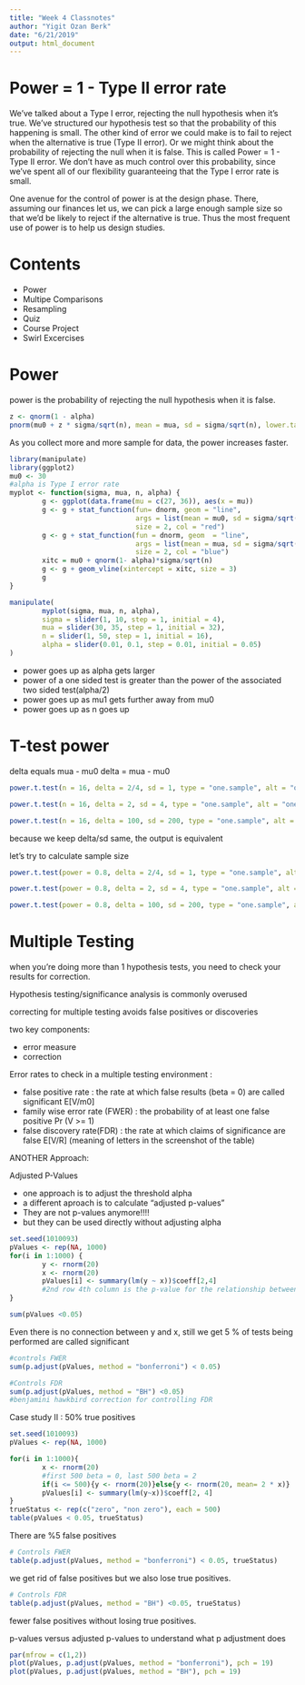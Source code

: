 ```yaml
---
title: "Week 4 Classnotes"
author: "Yigit Ozan Berk"
date: "6/21/2019"
output: html_document
---
```


# Power = 1 - Type II error rate

We've talked about a Type I error, rejecting the null hypothesis when it's true. We've structured our hypothesis test so that the probability of this happening is small. The other kind of error we could make is to fail to reject when the alternative is true (Type II error). Or we might think about the probability of rejecting the null when it is false. This is called Power = 1 - Type II error. We don't have as much control over this probability, since we've spent all of our flexibility guaranteeing that the Type I error rate is small.

One avenue for the control of power is at the design phase. There, assuming our finances let us, we can pick a large enough sample size so that we'd be likely to reject if the alternative is true. Thus the most frequent use of power is to help us design studies.


# Contents

- Power
- Multipe Comparisons
- Resampling
- Quiz
- Course Project
- Swirl Excercises

# Power

power is the probability of rejecting the null hypothesis when it is false.

```r
z <- qnorm(1 - alpha)
pnorm(mu0 + z * sigma/sqrt(n), mean = mua, sd = sigma/sqrt(n), lower.tail = FALSE)
```


As you collect more and more sample for data, the power increases faster.

```r
library(manipulate)
library(ggplot2)
mu0 <- 30
#alpha is Type I error rate
myplot <- function(sigma, mua, n, alpha) {
        g <- ggplot(data.frame(mu = c(27, 36)), aes(x = mu))
        g <- g + stat_function(fun= dnorm, geom = "line",
                               args = list(mean = mu0, sd = sigma/sqrt(n)),
                               size = 2, col = "red")
        g <- g + stat_function(fun = dnorm, geom  = "line",
                               args = list(mean = mua, sd = sigma/sqrt(n)),
                               size = 2, col = "blue")
        xitc = mu0 + qnorm(1- alpha)*sigma/sqrt(n)
        g <- g + geom_vline(xintercept = xitc, size = 3)
        g
}

manipulate(
        myplot(sigma, mua, n, alpha),
        sigma = slider(1, 10, step = 1, initial = 4),
        mua = slider(30, 35, step = 1, initial = 32),
        n = slider(1, 50, step = 1, initial = 16),
        alpha = slider(0.01, 0.1, step = 0.01, initial = 0.05)
)

```

- power goes up as alpha gets larger
- power of a one sided test is greater than the power of the associated two sided test(alpha/2)
- power goes up as mu1 gets further away from mu0
- power goes up as n goes up

# T-test power

delta equals mua - mu0
delta = mua - mu0

```r
power.t.test(n = 16, delta = 2/4, sd = 1, type = "one.sample", alt = "one.sided")$power

```

```r
power.t.test(n = 16, delta = 2, sd = 4, type = "one.sample", alt = "one.sided")$power
```

```r
power.t.test(n = 16, delta = 100, sd = 200, type = "one.sample", alt = "one.sided")$power
```

because we keep delta/sd same, the output is equivalent

let's try to calculate sample size

```r
power.t.test(power = 0.8, delta = 2/4, sd = 1, type = "one.sample", alt = "one.sided")$n
```

```r
power.t.test(power = 0.8, delta = 2, sd = 4, type = "one.sample", alt = "one.sided")$n
```

```r
power.t.test(power = 0.8, delta = 100, sd = 200, type = "one.sample", alt = "one.sided")$n
```


# Multiple Testing

when you're doing more than 1 hypothesis tests, you need to check your results for correction.

Hypothesis testing/significance analysis is commonly overused

correcting for multiple testing avoids false positives or discoveries

two key components:

- error measure
- correction


Error rates to check in a multiple testing environment :

- false positive rate : the rate at which false results (beta = 0) are called significant  E[V/m0]
- family wise error rate (FWER) : the probability of at least one false positive
Pr (V >= 1)
- false discovery rate(FDR) : the rate at which claims of significance are false E[V/R]
(meaning of letters in the screenshot of the table)


ANOTHER Approach:

Adjusted P-Values

- one approach is to adjust the threshold alpha
- a different aproach is to calculate "adjusted p-values"
- They are not p-values anymore!!!!
- but they can be used directly without adjusting alpha

```r
set.seed(1010093)
pValues <- rep(NA, 1000)
for(i in 1:1000) {
        y <- rnorm(20)
        x <- rnorm(20)
        pValues[i] <- summary(lm(y ~ x))$coeff[2,4]
        #2nd row 4th column is the p-value for the relationship between y and x
}

sum(pValues <0.05)
```

Even there is no connection between y and x, still we get 5 % of tests being performed are called significant

```r
#controls FWER
sum(p.adjust(pValues, method = "bonferroni") < 0.05)
```

```r
#Controls FDR
sum(p.adjust(pValues, method = "BH") <0.05)
#benjamini hawkbird correction for controlling FDR

```

Case study II : 50% true positives

```r
set.seed(1010093)
pValues <- rep(NA, 1000)

for(i in 1:1000){
        x <- rnorm(20)
        #first 500 beta = 0, last 500 beta = 2
        if(i <= 500){y <- rnorm(20)}else{y <- rnorm(20, mean= 2 * x)}
        pValues[i] <- summary(lm(y~x))$coeff[2, 4]
}
trueStatus <- rep(c("zero", "non zero"), each = 500)
table(pValues < 0.05, trueStatus)
```

There are %5 false positives

```r
# Controls FWER
table(p.adjust(pValues, method = "bonferroni") < 0.05, trueStatus)
```

we get rid of false positives but we also lose true positives.

```r
# Controls FDR
table(p.adjust(pValues, method = "BH") <0.05, trueStatus)
```

fewer false positives without losing true positives.


p-values versus adjusted p-values to understand what p adjustment does
```r
par(mfrow = c(1,2))
plot(pValues, p.adjust(pValues, method = "bonferroni"), pch = 19)
plot(pValues, p.adjust(pValues, method = "BH"), pch = 19)
```

